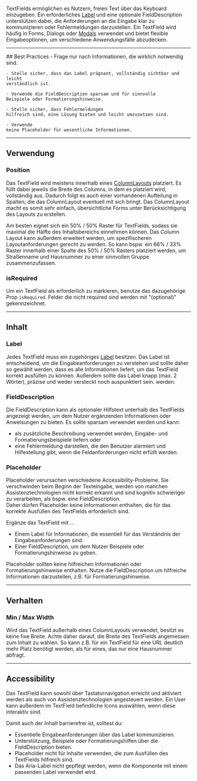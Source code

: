 TextFields ermöglichen es Nutzern, freien Text über das Keyboard einzugeben. Ein
erforderliches [Label](label) und eine optionale FieldDescription unterstützen
dabei, die Anforderungen an die Eingabe klar zu kommunizieren oder
Fehlermeldungen darzustellen. Ein TextField wird häufig in Forms, Dialogs oder
[Modals](modal) verwendet und bietet flexible Eingabeoptionen, um verschiedene
Anwendungsfälle abzudecken.

---

<InlineAlert>
## Best Practices
  <Content>
    - Frage nur nach Informationen, die wirklich notwendig sind.

    - Stelle sicher, dass das Label prägnant, vollständig sichtbar und leicht
    verständlich ist.

    - Verwende die FieldDescription sparsam und für sinnvolle
    Beispiele oder Formatierungshinweise.

    - Stelle sicher, dass Fehlermeldungen
    hilfreich sind, eine Lösung bieten und leicht umzusetzen sind.

    - Verwende
    keine Placeholder für wesentliche Informationen.

  </Content>
</InlineAlert>

---

## Verwendung

### Position

Das TextField wird meistens innerhalb eines [ColumnLayouts](column-layout)
platziert. Es füllt dabei jeweils die Breite des Columns, in dem es platziert
wird, vollständig aus. Dadurch folgt es auch einer vorhandenen Aufteilung in
Spalten, die das ColumnLayout eventuell mit sich bringt. Das ColumnLayout macht
es somit sehr einfach, übersichtliche Forms unter Berücksichtigung des Layouts
zu erstellen.

Am besten eignet sich ein 50% / 50% Raster für TextFields, sodass sie maximal
die Hälfte des Inhaltsbereichs einnehmen können. Das Column Layout kann außerdem
erweitert werden, um spezifischeren Layoutanforderungen gerecht zu werden. So
kann bspw. ein 66% / 33% Raster innerhalb einer Spalte des 50% / 50% Rasters
platziert werden, um Straßenname und Hausnummer zu einer sinnvollen Gruppe
zusammenzufassen.

<LiveCodeEditor example="columnLayout" hideCode />

### isRequired

Um ein TextField als erforderlich zu markieren, benutze das dazugehörige Prop
`isRequired`. Felder die nicht required sind werden mit "(optional)"
gekennzeichnet.

<LiveCodeEditor example="required" hideCode />

---

## Inhalt

### Label

Jedes TextField muss ein zugehöriges [Label](label) besitzen. Das Label ist
entscheidend, um die Eingabeanforderungen zu verstehen und sollte daher so
gewählt werden, dass es alle Informationen liefert, um das TextField korrekt
ausfüllen zu können. Außerdem sollte das Label knapp (max. 2 Wörter), präzise
und weder versteckt noch auspunktiert sein. werden.

### FieldDescription

Die FieldDescription kann als optionaler Hilfstext unterhalb des TextFields
angezeigt werden, um dem Nutzer ergänzenden Informationen oder Anweisungen zu
bieten. Es sollte sparsam verwendet werden und kann:

- als zusätzliche Beschreibung verwendet werden, Eingabe- und
  Formatierungsbeispiele liefern oder
- eine Fehlermeldung darstellen, die den Benutzer alarmiert und Hilfestellung
  gibt, wenn die Feldanforderungen nicht erfüllt werden.

### Placeholder

Placeholder verursachen verschiedene Accessibility-Probleme. Sie verschwinden
beim Beginn der Texteingabe, werden von manchen Assistenztechnologien nicht
korrekt erkannt und sind kognitiv schwieriger zu verarbeiten, als bspw. eine
FieldDescription. \
Daher dürfen Placeholder keine Informationen enthalten, die für das korrekte Ausfüllen
des TextFields erforderlich sind.

Ergänze das TextField mit ...

- Einem Label für Informationen, die essentiell für das Verständnis der
  Eingabeanforderungen sind.
- Einer FieldDescription, um dem Nutzer Beispiele oder Formatierungshinweise zu
  geben.

<DoAndDont>
  <LiveCodeEditor hideCode example="placeholder" />
  <Dont>
    Placeholder sollten keine hilfreichen Informationen oder
    Formatierungshinweise enthalten.
  </Dont>
  <LiveCodeEditor hideCode />
  <Do>
    Nutze die FieldDescription um hilfreiche Informationen darzustellen, z.B.
    für Formatierungshinweise.
  </Do>
</DoAndDont>

---

## Verhalten

### Min / Max Width

Wird das TextField außerhalb eines ColumnLayouts verwendet, besitzt es keine
fixe Breite. Achte daher darauf, die Breite des TextFields angemessen zum Inhalt
zu wählen. So kann z.B. für ein TextField für eine URL deutlich mehr Platz
benötigt werden, als für eines, das nur eine Hausnummer abfragt.

---

## Accessibility

Das TextField kann sowohl über Tastaturnavigation erreicht und aktiviert werden
als auch von Assistenztechnologien angesteuert werden. Ein User kann außerdem im
TextField befindliche Icons auswählen, wenn diese interaktiv sind.

Damit auch der Inhalt barrierefrei ist, solltest du:

- Essentielle Eingabeanforderungen über das Label kommunizieren.
- Unterstützung, Beispiele oder Formatierungshilfen über die FieldDescription
  bieten.
- Placeholder nicht für Inhalte verwenden, die zum Ausfüllen des TextFields
  hilfreich sind.
- Das Aria-Label nicht gepflegt werden, wenn die Komponente mit einem passenden
  Label verwendet wird.
